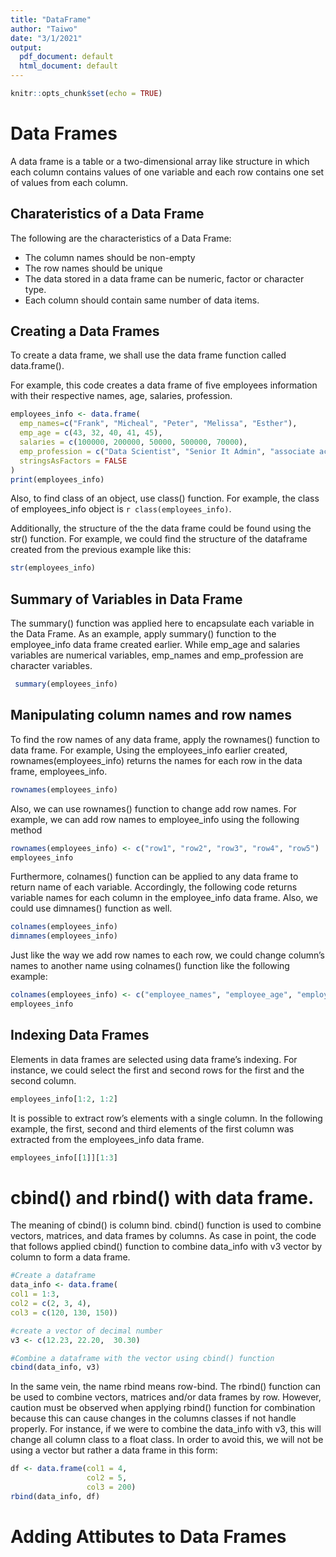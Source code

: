 ```yaml
---
title: "DataFrame"
author: "Taiwo"
date: "3/1/2021"
output:
  pdf_document: default
  html_document: default
---
```


```r
knitr::opts_chunk$set(echo = TRUE)
```

# Data Frames

A data frame is a table or a two-dimensional array
like structure in which each column contains values of one variable and each row contains one set of values from each column.

## Charateristics of a Data Frame

The following are the characteristics of a Data Frame:

*  The column names should be non-empty
*  The row names should be unique 
*  The data stored in a data frame can be numeric, factor or character type.
*  Each column should contain same number of data items.

## Creating a Data Frames

To create a data frame, we shall use the data frame function called data.frame(). 

For example, this code creates a data frame of five employees information with their respective names,
age, salaries, profession.

```r
employees_info <- data.frame(
  emp_names=c("Frank", "Micheal", "Peter", "Melissa", "Esther"),
  emp_age = c(43, 32, 40, 41, 45), 
  salaries = c(100000, 200000, 50000, 500000, 70000),
  emp_profession = c("Data Scientist", "Senior It Admin", "associate accountant","Excutive director", "junior data scientist"), 
  stringsAsFactors = FALSE
)
print(employees_info)
```


Also, to find class of an object, use class() function. For example, the class of employees_info object is `r class(employees_info)`.

Additionally, the structure of the the data frame 
could be found using the str() function. For example, we could find the structure of the dataframe created from the previous example like this:
```r
str(employees_info)
```


## Summary of Variables in Data Frame

The summary() function was applied here to encapsulate each variable in the Data Frame. As an example, apply summary() function to the employee_info data frame created earlier. While emp_age and salaries variables are numerical variables, emp_names and emp_profession are character variables.    
```r
 summary(employees_info)
```


## Manipulating column names and row names

To find the row names of any data frame, apply the 
rownames() function to data frame. For example, Using the employees_info earlier created, rownames(employees_info) returns the names for each row in the data frame, employees_info.
```r
rownames(employees_info)
```

Also, we can use rownames() function to change add row names. For example, we can add row names to employee_info using the following method
```r
rownames(employees_info) <- c("row1", "row2", "row3", "row4", "row5")
employees_info
```

Furthermore, colnames() function can be applied to any data frame to return name of each variable. Accordingly, the following code returns variable names for each column in the employee_info data frame. Also, we could use dimnames() function as well.
```r
colnames(employees_info)
dimnames(employees_info)
```

Just like the way we add row names to each row, we could change column's names to another name using colnames() function like the following example:
```r
colnames(employees_info) <- c("employee_names", "employee_age", "employee_salaries")
employees_info
```


\newpage

## Indexing Data Frames
Elements in data frames are selected using data frame's indexing. For instance, we could select the 
first and second rows for the first and the second column.
```r
employees_info[1:2, 1:2]
```

It is possible to extract row's elements with a single column. In the following example, the first, second and third elements of the first column was extracted from the employees_info data frame.
```r
employees_info[[1]][1:3]
```


# cbind() and rbind() with data frame.

The meaning of cbind() is column bind. cbind() function is used to combine vectors, matrices, and data frames by columns. As case in point, the code that follows applied cbind() function to combine data_info with v3 vector by column to form a data frame.
```r
#Create a dataframe
data_info <- data.frame(
col1 = 1:3,
col2 = c(2, 3, 4),
col3 = c(120, 130, 150)) 

#create a vector of decimal number 
v3 <- c(12.23, 22.20,  30.30) 

#Combine a dataframe with the vector using cbind() function
cbind(data_info, v3)
```

In the same vein, the name rbind means row-bind. The rbind() function can be used to combine vectors, matrices and/or data frames by row. However, caution must be observed when applying rbind() function for combination because this can cause changes in the columns classes if not handle properly. For instance, if we were to combine the data_info with v3, this will change all column class to a float class. In order to avoid this, we will not be using a vector but rather a data frame in this form:
```r
df <- data.frame(col1 = 4,
                 col2 = 5,
                 col3 = 200)
rbind(data_info, df)
```


# Adding Attibutes to Data Frames

```r

```

